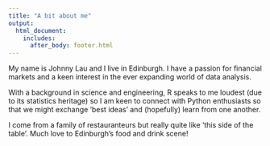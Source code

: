 ```yaml
---
title: "A bit about me"
output: 
  html_document:
    includes:
      after_body: footer.html
---
```


My name is Johnny Lau and I live in Edinburgh.  I have a passion for financial markets and a keen interest in the ever expanding world of data analysis.
  
With a background in science and engineering, R speaks to me loudest (due to its statistics heritage) so I am keen to connect with Python enthusiasts so that we might exchange 'best ideas' and (hopefully) learn from one another.  
  
I come from a family of restauranteurs but really quite like 'this side of the table'.  Much love to Edinburgh's food and drink scene! 